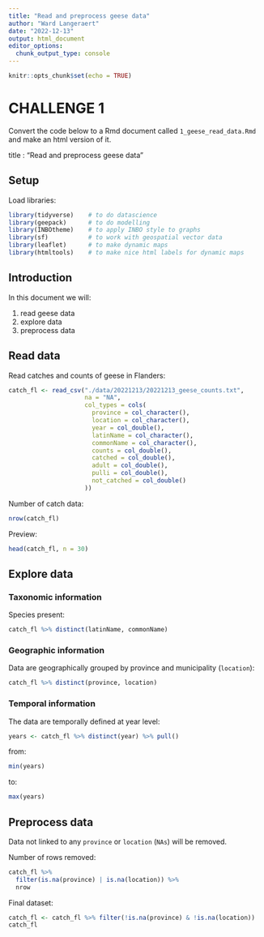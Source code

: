 ```yaml
---
title: "Read and preprocess geese data"
author: "Ward Langeraert"
date: "2022-12-13"
output: html_document
editor_options: 
  chunk_output_type: console
---
```


```r
knitr::opts_chunk$set(echo = TRUE)
```

# CHALLENGE 1

Convert the code below to a Rmd document called `1_geese_read_data.Rmd` and make an html version of it.  
  
title : "Read and preprocess geese data"


## Setup

Load libraries:

```r
library(tidyverse)    # to do datascience
library(geepack)      # to do modelling
library(INBOtheme)    # to apply INBO style to graphs
library(sf)           # to work with geospatial vector data
library(leaflet)      # to make dynamic maps
library(htmltools)    # to make nice html labels for dynamic maps
```

## Introduction

In this document we will:

1. read geese data
2. explore data
3. preprocess data

## Read data

Read catches and counts of geese in Flanders:

```r
catch_fl <- read_csv("./data/20221213/20221213_geese_counts.txt",
                     na = "NA",
                     col_types = cols(
                       province = col_character(),
                       location = col_character(),
                       year = col_double(),
                       latinName = col_character(),
                       commonName = col_character(),
                       counts = col_double(),
                       catched = col_double(),
                       adult = col_double(),
                       pulli = col_double(),
                       not_catched = col_double()
                     ))
```


Number of catch data:

```r
nrow(catch_fl)
```

Preview:

```r
head(catch_fl, n = 30)
```


## Explore data

### Taxonomic information

Species present:

```r
catch_fl %>% distinct(latinName, commonName)
```


### Geographic information

Data are geographically grouped by province and municipality (`location`):

```r
catch_fl %>% distinct(province, location)
```



### Temporal information

The data are temporally defined at year level:

```r
years <- catch_fl %>% distinct(year) %>% pull()
```

from:

```r
min(years)
```

to:

```r
max(years)
```


## Preprocess data

Data not linked to any `province` or `location` (`NAs`) will be removed.  
  
Number of rows removed:

```r
catch_fl %>%
  filter(is.na(province) | is.na(location)) %>%
  nrow
```

Final dataset:

```r
catch_fl <- catch_fl %>% filter(!is.na(province) & !is.na(location))
catch_fl
```
